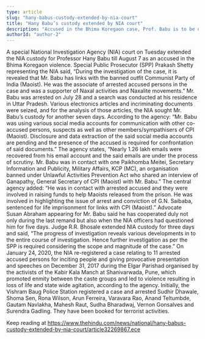 ```yaml
---
type: article
slug: "hany-babus-custody-extended-by-nia-court"
title: "Hany Babu’s custody extended by NIA court"
description: "Accused in the Bhima Koregaon case, Prof. Babu is to be detained till August 7"
authorId: "author-2"
---
```


A special National Investigation Agency (NIA) court on Tuesday extended the NIA custody for Professor Hany Babu till August 7 as an accused in the Bhima Koregaon violence.
Special Public Prosecutor (SPP) Prakash Shetty representing the NIA said, “During the investigation of the case, it is revealed that Mr. Babu has links with the banned outfit Communist Party of India (Maoist). He was the associate of arrested accused persons in the case and was a supporter of Naxal activities and Naxalite movements.”
Mr. Babu was arrested on July 28 and a search was conducted at his residence in Uttar Pradesh. Various electronics articles and incriminating documents were seized, and for the analysis of those articles, the NIA sought Mr. Babu’s custody for another seven days.
According to the agency: “Mr. Babu was using various social media accounts for communication with other co-accused persons, suspects as well as other members/sympathisers of CPI (Maoist). Disclosure and data extraction of the said social media accounts are pending and the presence of the accused is required for confrontation of said documents.”
The agency states, “Nearly 1.26 lakh emails were recovered from his email account and the said emails are under the process of scrutiny. Mr. Babu was in contact with one Paikhomba Meitei, Secretary Information and Publicity, Military Affairs, KCP (MC), an organisation banned under Unlawful Activities Prevention Act who shared an interview of Ganapathy, General Secretary of CPI (Maoist) with Mr. Babu.”
The central agency added: “He was in contact with arrested accused and they were involved in raising funds to help Maoists released from the prison. He was involved in highlighting the issue of arrest and conviction of G.N. Saibaba, sentenced for life imprisonment for links with CPI (Maoist).”
Advocate Susan Abraham appearing for Mr. Babu said he has cooperated duly not only during the last remand but also when the NIA officers had questioned him for five days.
Judge R.R. Bhosale extended NIA custody for three days and said, “The progress of investigation reveals various developments in to the entire course of investigation. Hence further investigation as per the SPP is required considering the scope and magnitude of the case.”
On January 24, 2020, the NIA re-registered a case relating to 11 arrested accused persons for inciting people and giving provocative presentation and speeches on December 31, 2017 during the Elgar Parishad organised by the activists of the Kabir Kala Manch at Shanivarwada, Pune, which promoted enmity between the caste groups and led to violence resulting in loss of life and state wide agitation, according to the agency.
Initially, the Vishram Baug Police Station registered a case and arrested Sudhir Dhawale, Shoma Sen, Rona Wilson, Arun Ferreira, Varavara Rao, Anand Teltumbde, Gautam Navlakha, Mahesh Raut, Sudha Bharadwaj, Vernon Gonsalves and Surendra Gadling. They have been booked for terrorist activities.

Keep reading at https://www.thehindu.com/news/national/hany-babus-custody-extended-by-nia-court/article32269867.ece
